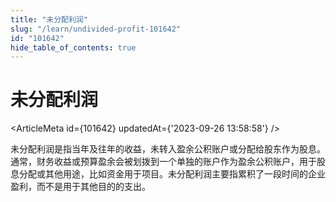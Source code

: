```yaml
---
title: "未分配利润"
slug: "/learn/undivided-profit-101642"
id: "101642"
hide_table_of_contents: true
---
```



# 未分配利润

<ArticleMeta id={101642} updatedAt={'2023-09-26 13:58:58'} />
<div className='border-solid border-b border-t-0 my-4 border-[var(--ifm-color-gray-300)]' />

未分配利润是指当年及往年的收益，未转入盈余公积账户或分配给股东作为股息。通常，财务收益或预算盈余会被划拨到一个单独的账户作为盈余公积账户，用于股息分配或其他用途，比如资金用于项目。未分配利润主要指累积了一段时间的企业盈利，而不是用于其他目的的支出。
